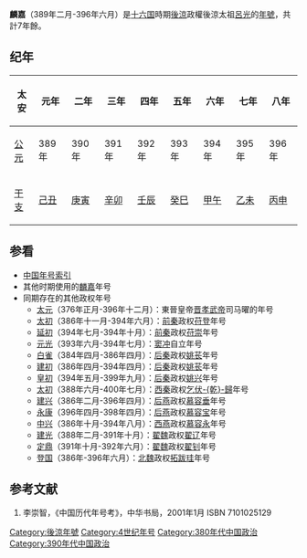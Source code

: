 {{Eranamebox|年号=麟嘉
|起讫时间= 389年二月-396年六月
|政权= 後涼
|帝王= 後涼太祖呂光
|历时= 7年餘
|timeline= <timeline>
ImageSize  = width:200 height:50
PlotArea   = width:180 height:30 left:10 bottom:20
TimeAxis   = orientation:horizontal
DateFormat = yyyy
Period     = from:304 till:439
AlignBars  = early
ScaleMajor = increment:135 start:304
Colors =
  id:canvas value:rgb(1,1,0.85)
BackgroundColors = canvas:canvas
PlotData =
  width:15 color:black
  bar:era from:start till:end
  bar:era from:386 till:403 color:red
  bar:era from:389 till:399 color:green
  bar:era from:389 till:396 color:blue
</timeline>
|说明= <span style="color: blue">麟嘉</span>在'''十六國'''、<span style="color: red">後涼</span>和<span style="color: green">	呂光</span>时期的位置。
}}

'''麟嘉'''（389年二月-396年六月）是[[十六国|十六国]]時期[[後涼|後涼]]政權後涼太祖[[呂光|呂光]]的[[年號|年號]]，共計7年餘。

==纪年==
{| class="wikitable"
|-
!太安!!元年!!二年!!三年!!四年!!五年!!六年!!七年!!八年
|-
![[公元纪年|公元]]
|389年||390年||391年||392年||393年||394年||395年||396年
|-
![[干支纪年|干支]]
|[[己丑|己丑]]||[[庚寅|庚寅]]||[[辛卯|辛卯]]||[[壬辰|壬辰]]||[[癸巳|癸巳]]||[[甲午|甲午]]||[[乙未|乙未]]||[[丙申|丙申]]
|}

==参看==
*[[中国年号索引|中国年号索引]]
*其他时期使用的[[麟嘉|麟嘉]]年号
*同期存在的其他政权年号
**[[太元_(晋孝武帝)|太元]]（376年正月-396年十二月）：東晉皇帝[[晋孝武帝|晋孝武帝]]司马曜的年号
**[[太初_(苻登)|太初]]（386年十一月-394年六月）：[[前秦|前秦]]政权[[苻登|苻登]]年号
**[[延初|延初]]（394年七月-394年十月）：[[前秦|前秦]]政权[[苻崇|苻崇]]年号
**[[元光_(窦冲)|元光]]（393年六月-394年七月）：[[窦冲|窦冲]]自立年号
**[[白雀|白雀]]（384年四月-386年四月）：[[后秦|后秦]]政权[[姚苌|姚苌]]年号
**[[建初_(姚萇)|建初]]（386年四月-394年四月）：[[后秦|后秦]]政权[[姚苌|姚苌]]年号
**[[皇初|皇初]]（394年五月-399年九月）：[[后秦|后秦]]政权[[姚兴|姚兴]]年号
**[[太初_(西秦)|太初]]（388年六月-400年七月）：[[西秦|西秦]]政权[[乞伏乾歸|乞伏-{乾}-歸]]年号
**[[建興_(慕容垂)|建兴]]（386年二月-396年四月）：[[后燕|后燕]]政权[[慕容垂|慕容垂]]年号
**[[永康_(慕容寶)|永康]]（396年四月-398年四月）：[[后燕|后燕]]政权[[慕容宝|慕容宝]]年号
**[[中興_(慕容永)|中兴]]（386年十月-394年八月）：[[西燕|西燕]]政权[[慕容永|慕容永]]年号
**[[建光_(翟遼)|建光]]（388年二月-391年十月）：[[翟魏|翟魏]]政权[[翟辽|翟辽]]年号
**[[定鼎|定鼎]]（391年十月-392年六月）：[[翟魏|翟魏]]政权[[翟钊|翟钊]]年号
**[[登国|登国]]（386年-396年六月）：[[北魏|北魏]]政权[[拓跋珪|拓跋珪]]年号

==参考文献==
#李崇智，《中国历代年号考》，中华书局，2001年1月 ISBN 7101025129

{{年号|[[太安_(呂光)|太安]]|[[中国年号索引|後涼年号]]|[[龍飛_(後涼)|龍飛]]}}
{{晉十六國年號}}
[[Category:後涼年號|Category:後涼年號]]
[[Category:4世纪年号|Category:4世纪年号]]
[[Category:380年代中国政治|Category:380年代中国政治]]
[[Category:390年代中国政治|Category:390年代中国政治]]